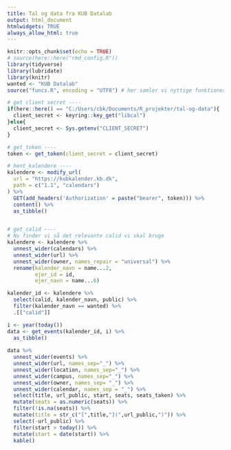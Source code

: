 ```yaml
---
title: Tal og data fra KUB Datalab
output: html_document
htmlwidgets: TRUE
always_allow_html: true
---
```


```r
knitr::opts_chunk$set(echo = TRUE)
# source(here::here("rmd_config.R"))
library(tidyverse)
library(lubridate)
library(knitr)
wanted <- "KUB Datalab"
source("funcs.R", encoding = "UTF8") # her samler vi nyttige funktioner
```

```r
# get client secret ----
if(here::here() == "C:/Users/cbk/Documents/R_projekter/tal-og-data"){
  client_secret <- keyring::key_get("libcal")
}else{
  client_secret <- Sys.getenv("CLIENT_SECRET")
}

# get_token ----
token <- get_token(client_secret = client_secret)

# hent_kalendere ----
kalendere <- modify_url(
  url = "https://kubkalender.kb.dk",
  path = c("1.1", "calendars")
) %>% 
  GET(add_headers('Authorization' = paste("bearer", token))) %>% 
  content() %>% 
  as_tibble()


# get_calid ----
# Nu finder vi så det relevante calid vi skal bruge
kalendere <- kalendere %>%
  unnest_wider(calendars) %>%
  unnest_wider(url) %>%
  unnest_wider(owner, names_repair = "universal") %>%
  rename(kalender_navn = name...2,
         ejer_id = id,
         ejer_navn = name...6)

kalender_id <- kalendere %>%
  select(calid, kalender_navn, public) %>%
  filter(kalender_navn == wanted) %>% 
  .[["calid"]]
```


```r
i <- year(today())
data <- get_events(kalender_id, i) %>% 
  as_tibble() 
  
data %>% 
  unnest_wider(events) %>%
  unnest_wider(url, names_sep="_") %>%
  unnest_wider(location, names_sep="_") %>%
  unnest_wider(campus, names_sep="_") %>%
  unnest_wider(owner, names_sep= "_") %>%
  unnest_wider(calendar, names_sep = "_") %>% 
  select(title, url_public, start, seats, seats_taken) %>% 
  mutate(seats = as.numeric(seats)) %>% 
  filter(!is.na(seats)) %>% 
  mutate(title = str_c("[",title,"](",url_public,")")) %>% 
  select(-url_public) %>% 
  filter(start > today()) %>% 
  mutate(start = date(start)) %>% 
  kable()
  
```

